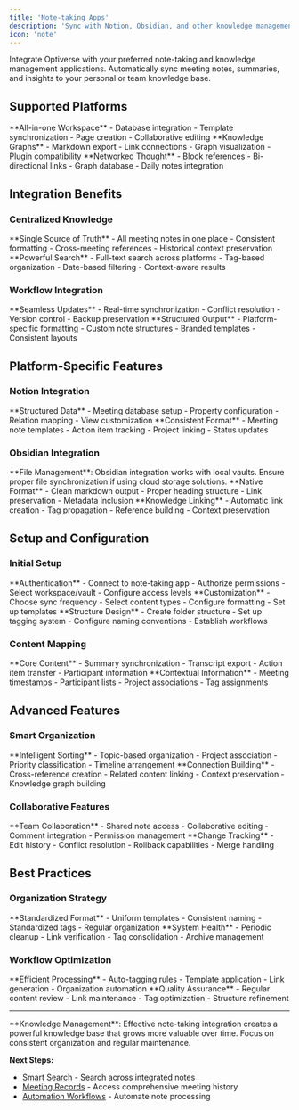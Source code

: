 ```yaml
---
title: 'Note-taking Apps'
description: 'Sync with Notion, Obsidian, and other knowledge management tools'
icon: 'note'
---
```


Integrate Optiverse with your preferred note-taking and knowledge management applications. Automatically sync meeting notes, summaries, and insights to your personal or team knowledge base.

## Supported Platforms

<CardGroup cols={3}>
  <Card title="Notion" icon="notion">
    **All-in-one Workspace**
    - Database integration
    - Template synchronization
    - Page creation
    - Collaborative editing
  </Card>
  <Card title="Obsidian" icon="obsidian">
    **Knowledge Graphs**
    - Markdown export
    - Link connections
    - Graph visualization
    - Plugin compatibility
  </Card>
  <Card title="Roam Research" icon="roam">
    **Networked Thought**
    - Block references
    - Bi-directional links
    - Graph database
    - Daily notes integration
  </Card>
</CardGroup>

## Integration Benefits

### Centralized Knowledge

<Steps>
  <Step title="Unified Storage">
    **Single Source of Truth**
    - All meeting notes in one place
    - Consistent formatting
    - Cross-meeting references
    - Historical context preservation
  </Step>
  
  <Step title="Enhanced Searchability">
    **Powerful Search**
    - Full-text search across platforms
    - Tag-based organization
    - Date-based filtering
    - Context-aware results
  </Step>
</Steps>

### Workflow Integration

<Tabs>
  <Tab title="Automatic Sync">
    **Seamless Updates**
    - Real-time synchronization
    - Conflict resolution
    - Version control
    - Backup preservation
  </Tab>
  
  <Tab title="Custom Templates">
    **Structured Output**
    - Platform-specific formatting
    - Custom note structures
    - Branded templates
    - Consistent layouts
  </Tab>
</Tabs>

## Platform-Specific Features

### Notion Integration

<CardGroup cols={2}>
  <Card title="Database Creation" icon="database">
    **Structured Data**
    - Meeting database setup
    - Property configuration
    - Relation mapping
    - View customization
  </Card>
  <Card title="Template System" icon="template">
    **Consistent Format**
    - Meeting note templates
    - Action item tracking
    - Project linking
    - Status updates
  </Card>
</CardGroup>

### Obsidian Integration

<Warning>
**File Management**: Obsidian integration works with local vaults. Ensure proper file synchronization if using cloud storage solutions.
</Warning>

<Accordion>
  <AccordionItem title="Markdown Export">
    **Native Format**
    - Clean markdown output
    - Proper heading structure
    - Link preservation
    - Metadata inclusion
  </AccordionItem>
  
  <AccordionItem title="Graph Connections">
    **Knowledge Linking**
    - Automatic link creation
    - Tag propagation
    - Reference building
    - Context preservation
  </AccordionItem>
</Accordion>

## Setup and Configuration

### Initial Setup

<Steps>
  <Step title="Platform Connection">
    **Authentication**
    - Connect to note-taking app
    - Authorize permissions
    - Select workspace/vault
    - Configure access levels
  </Step>
  
  <Step title="Sync Preferences">
    **Customization**
    - Choose sync frequency
    - Select content types
    - Configure formatting
    - Set up templates
  </Step>
  
  <Step title="Organization Setup">
    **Structure Design**
    - Create folder structure
    - Set up tagging system
    - Configure naming conventions
    - Establish workflows
  </Step>
</Steps>

### Content Mapping

<Tabs>
  <Tab title="Meeting Notes">
    **Core Content**
    - Summary synchronization
    - Transcript export
    - Action item transfer
    - Participant information
  </Tab>
  
  <Tab title="Metadata">
    **Contextual Information**
    - Meeting timestamps
    - Participant lists
    - Project associations
    - Tag assignments
  </Tab>
</Tabs>

## Advanced Features

### Smart Organization

<CardGroup cols={2}>
  <Card title="Auto-categorization" icon="tags">
    **Intelligent Sorting**
    - Topic-based organization
    - Project association
    - Priority classification
    - Timeline arrangement
  </Card>
  <Card title="Link Generation" icon="link">
    **Connection Building**
    - Cross-reference creation
    - Related content linking
    - Context preservation
    - Knowledge graph building
  </Card>
</CardGroup>

### Collaborative Features

<Steps>
  <Step title="Shared Workspaces">
    **Team Collaboration**
    - Shared note access
    - Collaborative editing
    - Comment integration
    - Permission management
  </Step>
  
  <Step title="Version Control">
    **Change Tracking**
    - Edit history
    - Conflict resolution
    - Rollback capabilities
    - Merge handling
  </Step>
</Steps>

## Best Practices

### Organization Strategy

<Accordion>
  <AccordionItem title="Consistent Structure">
    **Standardized Format**
    - Uniform templates
    - Consistent naming
    - Standardized tags
    - Regular organization
  </AccordionItem>
  
  <AccordionItem title="Regular Maintenance">
    **System Health**
    - Periodic cleanup
    - Link verification
    - Tag consolidation
    - Archive management
  </AccordionItem>
</Accordion>

### Workflow Optimization

<CardGroup cols={2}>
  <Card title="Automation Rules" icon="robot">
    **Efficient Processing**
    - Auto-tagging rules
    - Template application
    - Link generation
    - Organization automation
  </Card>
  <Card title="Review Cycles" icon="refresh">
    **Quality Assurance**
    - Regular content review
    - Link maintenance
    - Tag optimization
    - Structure refinement
  </Card>
</CardGroup>

---

<Info>
**Knowledge Management**: Effective note-taking integration creates a powerful knowledge base that grows more valuable over time. Focus on consistent organization and regular maintenance.
</Info>

**Next Steps:**
- [Smart Search](/optiverse/features/smart-search) - Search across integrated notes
- [Meeting Records](/optiverse/meetings/meeting-records) - Access comprehensive meeting history
- [Automation Workflows](/optiverse/integrations/automation-workflows) - Automate note processing 